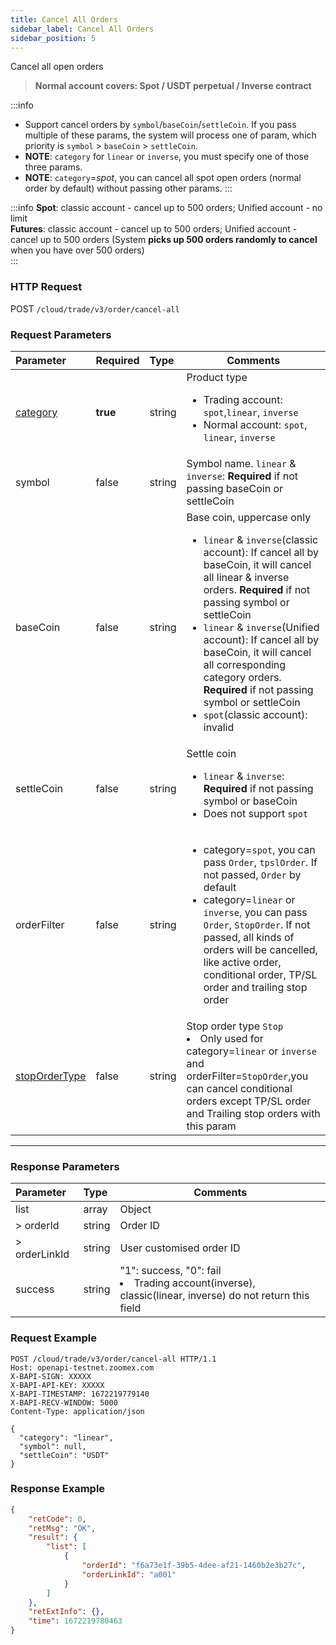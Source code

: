 ```yaml
---
title: Cancel All Orders
sidebar_label: Cancel All Orders
sidebar_position: 5
---
```

Cancel all open orders
> **Normal account covers: Spot / USDT perpetual / Inverse contract**

:::info
- Support cancel orders by `symbol`/`baseCoin`/`settleCoin`. If you pass multiple of these params, the system will process one of param, which priority is `symbol` > `baseCoin` > `settleCoin`.
- **NOTE**: `category` for `linear` or `inverse`, you must specify one of those three params.
- **NOTE**: `category`=_spot_, you can cancel all spot open orders (normal order by default) without passing other params.
:::

:::info
**Spot**: classic account - cancel up to 500 orders; Unified account - no limit<br/>
**Futures**: classic account - cancel up to 500 orders; Unified account - cancel up to 500 orders (System **picks up 500 orders randomly to cancel** when you have over 500 orders)<br/>
:::


### HTTP Request
POST `/cloud/trade/v3/order/cancel-all`

### Request Parameters
| Parameter | Required | Type | Comments|
|:----- |:-------|:-----|------ |
|[category](../enum#category) |**true** |string |Product type <ul><li>Trading account: `spot`,`linear`, `inverse`</li><li>Normal account: `spot`, `linear`, `inverse`</li></ul>|
|symbol |false|string |Symbol name. `linear` & `inverse`: **Required** if not passing baseCoin or settleCoin|
|baseCoin |false|string |Base coin, uppercase only <ul><li>`linear` & `inverse`(classic account): If cancel all by baseCoin, it will cancel all linear & inverse orders. **Required** if not passing symbol or settleCoin</li><li>`linear` & `inverse`(Unified account): If cancel all by baseCoin, it will cancel all corresponding category orders. **Required** if not passing symbol or settleCoin</li><li>`spot`(classic account): invalid</li></ul>|
|settleCoin |false|string |Settle coin <ul><li>`linear` & `inverse`: **Required** if not passing symbol or baseCoin</li><li>Does not support `spot`</li></ul>|
|orderFilter |false |string |<ul><li>category=`spot`, you can pass `Order`, `tpslOrder`. If not passed, `Order` by default</li><li>category=`linear` or `inverse`, you can pass `Order`, `StopOrder`. If not passed, all kinds of orders will be cancelled, like active order, conditional order, TP/SL order and trailing stop order</li></ul>|
|[stopOrderType](../enum#stopordertype) |false |string |Stop order type `Stop` <li>Only used for category=`linear` or `inverse` and orderFilter=`StopOrder`,you can cancel conditional orders except TP/SL order and Trailing stop orders with this param</li> |

---

### Response Parameters

| Parameter | Type | Comments|
|:----- |:-----|----- |
|list |array |Object|
|> orderId |string |Order ID |
|> orderLinkId |string |User customised order ID |
|success |string |"1": success, "0": fail<li>Trading account(inverse), classic(linear, inverse) do not return this field</li>|

### Request Example

```shell
POST /cloud/trade/v3/order/cancel-all HTTP/1.1
Host: openapi-testnet.zoomex.com
X-BAPI-SIGN: XXXXX
X-BAPI-API-KEY: XXXXX
X-BAPI-TIMESTAMP: 1672219779140
X-BAPI-RECV-WINDOW: 5000
Content-Type: application/json

{
  "category": "linear",
  "symbol": null,
  "settleCoin": "USDT"
}
```

### Response Example
<Tabs>
<TabItem value="linear" label="Linear/Inverse">

```json
{
    "retCode": 0,
    "retMsg": "OK",
    "result": {
        "list": [
            {
                "orderId": "f6a73e1f-39b5-4dee-af21-1460b2e3b27c",
                "orderLinkId": "a001"
            }
        ]
    },
    "retExtInfo": {},
    "time": 1672219780463
}
```

</TabItem>

</Tabs>

